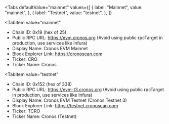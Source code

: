 
<Tabs
 defaultValue="mainnet"
  values={[
    { label: "Mainnet", value: "mainnet", },
    { label: "Testnet", value: "testnet", },
  ]}
>
<TabItem
  value="mainnet"
>

- Chain ID: 0x19 (hex of 25)
- Public RPC URL: https://evm.cronos.org (Avoid using public rpcTarget in production, use services
  like Infura)
- Display Name: Cronos EVM Mainnet
- Block Explorer Link: https://cronoscan.com
- Ticker: CRO
- Ticker Name: Cronos

</TabItem>

<TabItem
  value="testnet"
>

- Chain ID: 0x152 (hex of 338)
- Public RPC URL: https://evm-t3.cronos.org (Avoid using public rpcTarget in production, use
  services like Infura)
- Display Name: Cronos EVM Testnet (Cronos Testnet 3)
- Block Explorer Link: https://testnet.cronoscan.com
- Ticker: TCRO
- Ticker Name: Cronos (Testnet)

</TabItem>
</Tabs>
